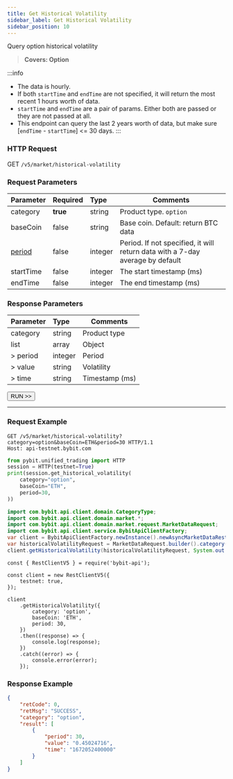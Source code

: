 ```yaml
---
title: Get Historical Volatility
sidebar_label: Get Historical Volatility
sidebar_position: 10
---
```


Query option historical volatility
> **Covers: Option**

:::info
* The data is hourly.
* If both `startTime` and `endTime` are not specified, it will return the most recent 1 hours worth of data.
* `startTime` and `endTime` are a pair of params. Either both are passed or they are not passed at all.
* This endpoint can query the last 2 years worth of data, but make sure [`endTime` - `startTime`] <= 30 days.
:::

### HTTP Request
GET `/v5/market/historical-volatility`

### Request Parameters
| Parameter | Required | Type | Comments|
|:----- |:-------|:-----|------ |
|category |**true** |string |Product type. `option` |
|baseCoin |false |string |Base coin. Default: return BTC data|
|[period](../enum#optionperiod) |false |integer |Period. If not specified, it will return data with a 7-day average by default|
|startTime |false |integer |The start timestamp (ms) |
|endTime |false |integer |The end timestamp (ms) |

### Response Parameters
| Parameter | Type | Comments|
|:----- |:-----|----- |
|category |string |Product type |
|list |array |Object |
|> period |integer |Period |
|> value |string |Volatility |
|> time |string |Timestamp (ms) |

<a href="/api-explorer/v5/market/iv"><Button>RUN >></Button></a>

---

### Request Example

<Tabs groupId="programming-languages">
<TabItem value="http" label="HTTP">

```http
GET /v5/market/historical-volatility?category=option&baseCoin=ETH&period=30 HTTP/1.1
Host: api-testnet.bybit.com
```

</TabItem>
<TabItem value="python" label="Python">

```python
from pybit.unified_trading import HTTP
session = HTTP(testnet=True)
print(session.get_historical_volatility(
    category="option",
    baseCoin="ETH",
    period=30,
))
```

</TabItem>
<TabItem value="java" label="java">

```java
import com.bybit.api.client.domain.CategoryType;
import com.bybit.api.client.domain.market.*;
import com.bybit.api.client.domain.market.request.MarketDataRequest;
import com.bybit.api.client.service.BybitApiClientFactory;
var client = BybitApiClientFactory.newInstance().newAsyncMarketDataRestClient();
var historicalVolatilityRequest = MarketDataRequest.builder().category(CategoryType.OPTION).optionPeriod(7).build();
client.getHistoricalVolatility(historicalVolatilityRequest, System.out::println);
```

</TabItem>
<TabItem value="Node" label="Node.js">

```n4js
const { RestClientV5 } = require('bybit-api');

const client = new RestClientV5({
    testnet: true,
});

client
    .getHistoricalVolatility({
        category: 'option',
        baseCoin: 'ETH',
        period: 30,
    })
    .then((response) => {
        console.log(response);
    })
    .catch((error) => {
        console.error(error);
    });
```

</TabItem>
</Tabs>

### Response Example

```json
{
    "retCode": 0,
    "retMsg": "SUCCESS",
    "category": "option",
    "result": [
        {
            "period": 30,
            "value": "0.45024716",
            "time": "1672052400000"
        }
    ]
}
```
